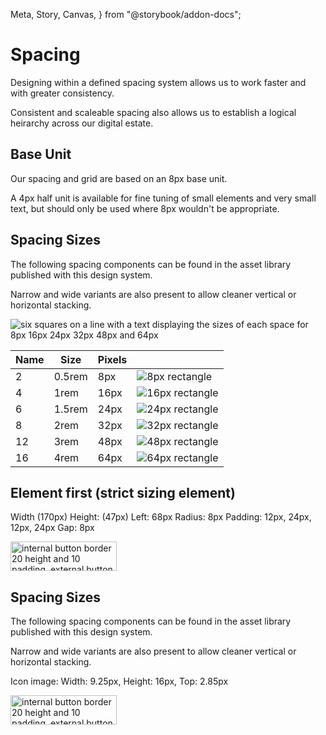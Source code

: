   Meta,
  Story,
  Canvas,
} from "@storybook/addon-docs";


<Meta title="DK/Foundation/Typography/Spacing" />

# Spacing

Designing within a defined spacing system allows us to work faster and with greater consistency.

Consistent and scaleable spacing also allows us to establish a logical heirarchy across our digital estate.

## Base Unit

Our spacing and grid are based on an 8px base unit.

A 4px half unit is available for fine tuning of small elements and very small text, but should only be used where 8px wouldn't be appropriate.

## Spacing Sizes

The following spacing components can be found in the asset library published with this design system.

Narrow and wide variants are also present to allow cleaner vertical or horizontal stacking.

<img
  alt="six squares on a line with a text displaying the sizes of each space for 8px 16px 24px 32px 48px and 64px"
  src={imgSpacingNaming}
  title="Spacing sizes illustrated"
/>

<table class="table table-bordered">
  <thead>
    <tr>
      <th>Name</th>
      <th>Size</th>
      <th>Pixels</th>
      <th></th>
    </tr>
  </thead>
  <tbody>
    <tr>
      <td>2</td>
      <td>0.5rem</td>
      <td>8px</td>
      <td>
        <img alt="8px rectangle" src={imgSpacing2} title="8px rectangle" width />
      </td>
    </tr>
    <tr>
      <td>4</td>
      <td>1rem</td>
      <td>16px</td>
      <td>
        <img alt="16px rectangle" src={imgSpacing4} title="16px rectangle" />
      </td>
    </tr>
    <tr>
      <td>6</td>
      <td>1.5rem</td>
      <td>24px</td>
      <td>
        <img alt="24px rectangle" src={imgSpacing6} title="24px rectangle" />
      </td>
    </tr>
    <tr>
      <td>8</td>
      <td>2rem</td>
      <td>32px</td>
      <td>
        <img alt="32px rectangle" src={imgSpacing8} title="32px rectangle" />
      </td>
    </tr>
    <tr>
      <td>12</td>
      <td>3rem</td>
      <td>48px</td>
      <td>
        <img alt="48px rectangle" src={imgSpacing12} title="48px rectangle" />
      </td>
    </tr>
    <tr>
      <td>16</td>
      <td>4rem</td>
      <td>64px</td>
      <td>
        <img alt="64px rectangle" src={imgSpacing16} title="64px rectangle" />
      </td>
    </tr>
  </tbody>
</table>

## Element first (strict sizing element)

Width (170px)
Height: (47px)
Left: 68px
Radius: 8px
Padding: 12px, 24px, 12px, 24px
Gap: 8px

<img
  width="170"
  height="47"
  alt="internal button border 20 height and 10 padding. external button border 36 height"
  src={buttonOne}
  title="Spacing on buttons"
/>

## Spacing Sizes

The following spacing components can be found in the asset library published with this design system.

Narrow and wide variants are also present to allow cleaner vertical or horizontal stacking.

Icon image: Width: 9.25px, Height: 16px, Top: 2.85px

<img
  width="170"
  height="47"
  alt="internal button border 20 height and 10 padding. external button border 36 height"
  src={buttonTwo}
  title="Spacing on buttons"
/>